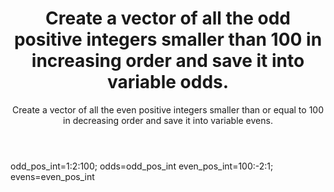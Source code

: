 %Create a vector of all the odd positive integers smaller than 100 in increasing order and save it into variable odds. 
%Create a vector of all the even positive integers smaller than or equal to 100 in decreasing order and save it into variable evens.

odd_pos_int=1:2:100;
odds=odd_pos_int
even_pos_int=100:-2:1;
evens=even_pos_int
